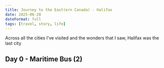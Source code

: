 ```yaml
---
title: Journey to the East(ern Canada) - Halifax
date: 2025-06-28
dateFormat: full
tags: [travel, story, life]
---
```


Across all the cities I've visited and the wonders that I saw, Halifax was the last city 

## Day 0 - Maritime Bus (2)